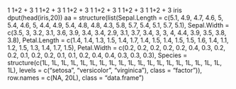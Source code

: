 1
1+2 + 3
1
1+2 +    3
1
1+2 + 3
1
1+2 + 3
1
1+2 +    3
1
1+2 + 3
iris
dput(head(iris,20))
aa = 
structure(list(Sepal.Length = c(5.1, 4.9, 4.7, 4.6, 5, 5.4, 4.6, 5, 4.4, 4.9, 5.4, 4.8, 4.8, 4.3, 5.8, 5.7, 5.4, 5.1, 5.7, 5.1), Sepal.Width = c(3.5, 3, 3.2, 3.1, 3.6, 3.9, 3.4, 3.4, 2.9, 3.1, 3.7, 3.4, 3, 3, 4, 4.4, 3.9, 3.5, 3.8, 3.8), Petal.Length = c(1.4, 1.4, 1.3, 1.5, 1.4, 1.7, 1.4, 1.5, 1.4, 1.5, 1.5, 1.6, 1.4, 1.1, 1.2, 1.5, 1.3, 1.4, 1.7, 1.5), Petal.Width = c(0.2, 0.2, 0.2, 0.2, 0.2, 0.4, 0.3, 0.2, 0.2, 0.1, 0.2, 0.2, 0.1, 0.1, 0.2, 0.4, 0.4, 0.3, 0.3, 0.3), Species = structure(c(1L, 1L, 1L, 1L, 1L, 1L, 1L, 1L, 1L, 1L, 1L, 1L, 1L, 1L, 1L, 1L, 1L, 1L, 1L, 1L), levels = c("setosa", "versicolor", "virginica"), class = "factor")), row.names = c(NA, 20L), class = "data.frame")
